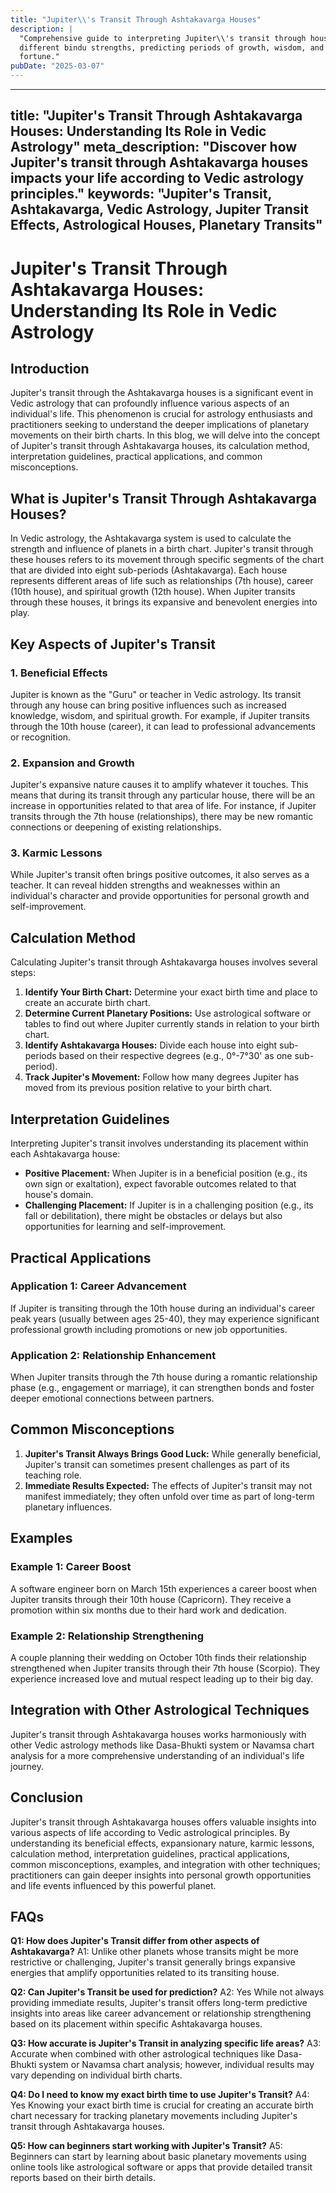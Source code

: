 ```yaml
---
title: "Jupiter\\'s Transit Through Ashtakavarga Houses"
description: |
  "Comprehensive guide to interpreting Jupiter\\'s transit through houses with
  different bindu strengths, predicting periods of growth, wisdom, and good
  fortune."
pubDate: "2025-03-07"
---
```


---
title: "Jupiter's Transit Through Ashtakavarga Houses: Understanding Its Role in Vedic Astrology"
meta_description: "Discover how Jupiter's transit through Ashtakavarga houses impacts your life according to Vedic astrology principles."
keywords: "Jupiter's Transit, Ashtakavarga, Vedic Astrology, Jupiter Transit Effects, Astrological Houses, Planetary Transits"
---

# Jupiter's Transit Through Ashtakavarga Houses: Understanding Its Role in Vedic Astrology

## Introduction

Jupiter's transit through the Ashtakavarga houses is a significant event in Vedic astrology that can profoundly influence various aspects of an individual's life. This phenomenon is crucial for astrology enthusiasts and practitioners seeking to understand the deeper implications of planetary movements on their birth charts. In this blog, we will delve into the concept of Jupiter's transit through Ashtakavarga houses, its calculation method, interpretation guidelines, practical applications, and common misconceptions.

## What is Jupiter's Transit Through Ashtakavarga Houses?

In Vedic astrology, the Ashtakavarga system is used to calculate the strength and influence of planets in a birth chart. Jupiter's transit through these houses refers to its movement through specific segments of the chart that are divided into eight sub-periods (Ashtakavarga). Each house represents different areas of life such as relationships (7th house), career (10th house), and spiritual growth (12th house). When Jupiter transits through these houses, it brings its expansive and benevolent energies into play.

## Key Aspects of Jupiter's Transit

### 1. **Beneficial Effects**
Jupiter is known as the "Guru" or teacher in Vedic astrology. Its transit through any house can bring positive influences such as increased knowledge, wisdom, and spiritual growth. For example, if Jupiter transits through the 10th house (career), it can lead to professional advancements or recognition.

### 2. **Expansion and Growth**
Jupiter's expansive nature causes it to amplify whatever it touches. This means that during its transit through any particular house, there will be an increase in opportunities related to that area of life. For instance, if Jupiter transits through the 7th house (relationships), there may be new romantic connections or deepening of existing relationships.

### 3. **Karmic Lessons**
While Jupiter's transit often brings positive outcomes, it also serves as a teacher. It can reveal hidden strengths and weaknesses within an individual's character and provide opportunities for personal growth and self-improvement.

## Calculation Method

Calculating Jupiter's transit through Ashtakavarga houses involves several steps:

1. **Identify Your Birth Chart:** Determine your exact birth time and place to create an accurate birth chart.
2. **Determine Current Planetary Positions:** Use astrological software or tables to find out where Jupiter currently stands in relation to your birth chart.
3. **Identify Ashtakavarga Houses:** Divide each house into eight sub-periods based on their respective degrees (e.g., 0°-7°30' as one sub-period).
4. **Track Jupiter's Movement:** Follow how many degrees Jupiter has moved from its previous position relative to your birth chart.

## Interpretation Guidelines

Interpreting Jupiter's transit involves understanding its placement within each Ashtakavarga house:

- **Positive Placement:** When Jupiter is in a beneficial position (e.g., its own sign or exaltation), expect favorable outcomes related to that house's domain.
- **Challenging Placement:** If Jupiter is in a challenging position (e.g., its fall or debilitation), there might be obstacles or delays but also opportunities for learning and self-improvement.

## Practical Applications

### Application 1: Career Advancement
If Jupiter is transiting through the 10th house during an individual's career peak years (usually between ages 25-40), they may experience significant professional growth including promotions or new job opportunities.

### Application 2: Relationship Enhancement
When Jupiter transits through the 7th house during a romantic relationship phase (e.g., engagement or marriage), it can strengthen bonds and foster deeper emotional connections between partners.

## Common Misconceptions

1. **Jupiter's Transit Always Brings Good Luck:** While generally beneficial, Jupiter's transit can sometimes present challenges as part of its teaching role.
2. **Immediate Results Expected:** The effects of Jupiter's transit may not manifest immediately; they often unfold over time as part of long-term planetary influences.

## Examples

### Example 1: Career Boost
A software engineer born on March 15th experiences a career boost when Jupiter transits through their 10th house (Capricorn). They receive a promotion within six months due to their hard work and dedication.

### Example 2: Relationship Strengthening
A couple planning their wedding on October 10th finds their relationship strengthened when Jupiter transits through their 7th house (Scorpio). They experience increased love and mutual respect leading up to their big day.

## Integration with Other Astrological Techniques

Jupiter's transit through Ashtakavarga houses works harmoniously with other Vedic astrology methods like Dasa-Bhukti system or Navamsa chart analysis for a more comprehensive understanding of an individual's life journey.

## Conclusion

Jupiter's transit through Ashtakavarga houses offers valuable insights into various aspects of life according to Vedic astrological principles. By understanding its beneficial effects, expansionary nature, karmic lessons, calculation method, interpretation guidelines, practical applications, common misconceptions, examples, and integration with other techniques; practitioners can gain deeper insights into personal growth opportunities and life events influenced by this powerful planet.

## FAQs

**Q1: How does Jupiter's Transit differ from other aspects of Ashtakavarga?**
A1: Unlike other planets whose transits might be more restrictive or challenging, Jupiter's transit generally brings expansive energies that amplify opportunities related to its transiting house.

**Q2: Can Jupiter's Transit be used for prediction?**
A2: Yes While not always providing immediate results, Jupiter's transit offers long-term predictive insights into areas like career advancement or relationship strengthening based on its placement within specific Ashtakavarga houses.

**Q3: How accurate is Jupiter's Transit in analyzing specific life areas?**
A3: Accurate when combined with other astrological techniques like Dasa-Bhukti system or Navamsa chart analysis; however, individual results may vary depending on individual birth charts.

**Q4: Do I need to know my exact birth time to use Jupiter's Transit?**
A4: Yes Knowing your exact birth time is crucial for creating an accurate birth chart necessary for tracking planetary movements including Jupiter's transit through Ashtakavarga houses.

**Q5: How can beginners start working with Jupiter's Transit?**
A5: Beginners can start by learning about basic planetary movements using online tools like astrological software or apps that provide detailed transit reports based on their birth details.
